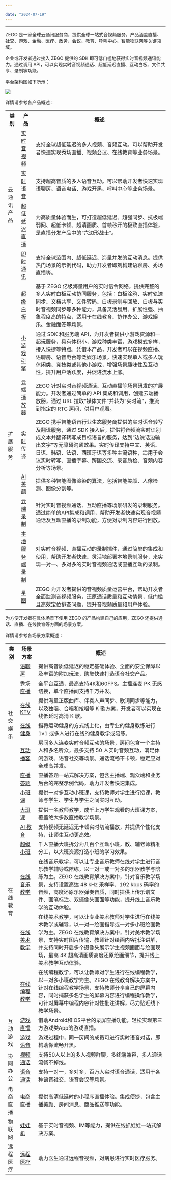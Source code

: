 ```yaml
---

date: "2024-07-19"
---
```


<Title>ZEGO 提供哪些解决方案？</Title>



- - -

ZEGO 是一家全球云通讯服务商，提供全球一站式音视频服务，产品涵盖直播、社交、游戏、金融、医疗、政务、会议、教育、呼叫中心、智能物联网等关键领域。

企业或开发者通过接入 ZEGO 提供的 SDK 即可低门槛地获得实时音视频通讯能力。通过调用 API，可以实现实时音视频通话、超低延迟直播、互动白板、文件共享、录制等功能。

平台架构图如下所示：

<Frame width="512" height="auto" caption=""><Frame width="512" height="auto" caption=""><img src="https://doc-media.zego.im/sdk-doc/Pics/iOS/ZegoLiveRoom/ZegoLiveRoom-JoinLive/structure.png" /></Frame></Frame>


详情请参考各产品概述：

<table>
  
<tbody><tr>
<th>类别</th>
<th>产品</th>
<th>概述</th>
</tr>
<tr>
<td rowspan="4">云通讯产品</td>
<td><a target="_blank" href="/real-time-video-android-java/introduction/overview">实时音视频</a></td>
<td>支持全球超低延迟的多人视频、音频互动。可以帮助开发者快速实现秀场直播、视频会议、在线教育等业务场景。</td>
</tr>
<tr>
<td><a target="_blank" href="/real-time-voice-android/introduction/overview">实时语音</a></td>
<td>支持超高音质的多人语音互动。可以帮助开发者快速实现语聊房、语音电话、游戏开黑、呼叫中心等业务场景。</td>
</tr>
<tr>
<td><a target="_blank" href="/live-streaming-android/introduction/overview">超低延迟直播</a></td>
<td>为高质量体验而生，可打造超低延迟、超强同步、抗极端弱网、超低卡顿、超清画质、首帧秒开的极致直播体验，是直播分发产品中的“六边形战士”。</td>
</tr>
<tr>
<td><a target="_blank" href="/real-time-voice-android/introduction/overview">即时通讯</a></td>
<td>支持全球范围内、超低延迟、海量并发的互动消息。提供热门场景的示例代码，助力开发者即刻构建语聊房、秀场直播等。</td>
</tr>
<tr>
<td rowspan="8">扩展服务</td>
<td><a target="_blank" href="/super-board-ios/product-desc/overview">超级白板</a></td>
<td>基于 ZEGO 亿级海量用户的实时信令网络，提供完整的多人实时白板互动协同服务，包括：白板涂鸦、实时轨迹同步、文档共享、文件转码、白板录制与回放、白板与实时音视频同步等多种能力，具备灵活易用、扩展性强、抽象程度高的特点，适用于在线教育、协作办公、游戏娱乐、金融面签等场景。</td>
</tr>
<tr>
<td><a target="_blank" href="https://doc-zh.zego.im/article/17621">小游戏引擎</a></td>
<td>通过 SDK 和服务端 API，为开发者提供小游戏资源和一起玩服务，具有体积小，游戏种类丰富，游戏模式多样，接入快捷等特点。凭借本产品，开发者可以在视频直播、语聊房、语音电台等泛娱乐场景，快速实现单人或多人玩休闲类、竞技类或其他小游戏，增强场景趣味性及互动性，提升用户活跃度，并促进流水上涨。</td>
</tr>
<tr>
<td><a target="_blank" href="/cloud-player/introduction/overview">云端播放器</a></td>
<td>ZEGO 针对实时音视频通话、互动直播等场景研发的扩展能力。开发者通过简单的 API 集成和调用，创建云端播放器，通过 URL 拉取“媒体文件”并转为“实时流”，推流到指定的 RTC 房间，供用户观看。</td>
</tr>
<tr>
<td><a target="_blank" href="/real-time-translation-ios/overview/overview">实时传译</a></td>
<td>ZEGO 携手智能语音行业生态服务商提供的实时语音转写及翻译服务，通过 SDK 接入后，提供将音频流实时识别成文本并翻译转写成目标语言的服务，达到“边说话边输出文字”等无障碍沟通效果。实时传译支持中文、英语、日语、韩语、法语、西班牙语等多种主流语种，适用于会议实时转写、直播字幕、跨国交流、录音质检、音频内容分析等场景。</td>
</tr>
<tr>
<td><a target="_blank" href="/ai-effects-android-java/overview/overview">AI 美颜</a></td>
<td>提供多种智能图像渲染的算法，包括智能美颜、人像检测、图像分割等。</td>
</tr>
<tr>
<td><a target="_blank" href="/cloud-recording/introduction/overview">云端录制</a></td>
<td>针对实时音视频通话、互动直播等场景研发的录制服务。通过简单的API集成和调用，帮助开发者快速实现音视频通话及互动直播的录制功能，方便对录制内容进行回放。</td>
</tr>
<tr>
<td><a target="_blank" href="/local-recording-linux-cpp/overview">本地服务端录制</a></td>
<td>对实时音视频、直播互动的录制插件，通过简单的集成和使用，帮助开发者快速、灵活地部署本地录制服务，来实现一对一、多对多的实时音视频通话或直播互动的录制。</td>
</tr>
<tr>
<td><a target="_blank" href="/analytics-dashboard/introduction/overview">星图</a></td>
<td>ZEGO 为开发者提供的音视频质量运营平台，帮助开发者全面监测音视频服务，还原通话质量和互动情景，低门槛且高效定位排查问题，提升音视频质量和用户体验。</td>
</tr>
</tbody></table>







为方便开发者在具体场景下使用 ZEGO 的产品构建自己的应用，ZEGO 还提供通话、直播、在线教育等方面的场景方案。

详情请参考各场景方案概述：


<table>
  
<tbody><tr>
<th>类别</th>
<th>场景方案</th>
<th>概述</th>
</tr>
<tr>
<td rowspan="6">社交娱乐</td>
<td><a target="_blank" href="/live-audio-room-ios-objective-c/overview">语聊房</a></td>
<td>提供高音质低延迟的稳定基础体验、全面的安全保障以及丰富的附加玩法，助您快速打造语音社交产品。</td>
</tr>
<tr>
<td><a target="_blank" href="/solution-live-streaming-ios/overview">秀场直播</a></td>
<td>全平台互通，最高支持4K和60FPS。主播连麦 PK 无感切换，单个直播间支持千万并发。</td>
</tr>
<tr>
<td><a target="_blank" href="/online-ktv-android/introduction/overview">在线 KTV</a></td>
<td>提供海量正版曲库、伴奏人声同步、歌词同步等能力，以及独唱、合唱和抢唱等 K 歌方案，开发者可以实现在线低延时高清 K 歌。</td>
</tr>
<tr>
<td><a target="_blank" href="/online-fitness/overview">在线健身</a></td>
<td>指将运动健身的方式线上化，由专业的健身教练进行 1v1 或多人进行在线的健身教学或陪练。</td>
</tr>
<tr>
<td><a target="_blank" href="/interactive-podcast/overview">互动播客</a></td>
<td>房间多人连麦实时音频互动的场景，房间包含一个主持人和多名听众，最多支持 50 人实时音频互动，满足休闲游戏、语音社交等场景。通话流畅不卡顿，稳定应对全球高并发。</td>
</tr>
<tr>
<td><a target="_blank" href="https://doc-zh.zego.im/article/3431">直播答题</a></td>
<td>直播答题一站式解决方案，包含主播端、观众端和业务后台的完整示例代码，助力开发者快速集成。</td>
</tr>
<tr>
<td rowspan="7">在线教育</td>
<td><a target="_blank" href="/small-class/overview">小班课</a></td>
<td>提供一对多互动小班课，支持教师对学生进行授课，教师与学生、学生与学生之间实时互动。</td>
</tr>
<tr>
<td><a target="_blank" href="/small-class/overview">大班课</a></td>
<td>提供一名教师教学，成千上万学生观看的大班课方案，覆盖绝大多数直播教学场景。</td>
</tr>
<tr>
<td><a target="_blank" href="https://doc-zh.zego.im/article/3452">AI 教育</a></td>
<td>支持视频无延迟无卡顿实时切流播放，并提供个性化支持，让师生互动更高效。</td>
</tr>
<tr>
<td><a target="_blank" href="https://doc-zh.zego.im/article/3605">超级小班</a></td>
<td>千人直播大班拆分为几百个互动小班，教、辅老师精准分工，以大班资源打造小班的学习效果。</td>
</tr>
<tr>
<td><a target="_blank" href="/online-music-teaching/overview">在线音乐教学</a></td>
<td>在线音乐教学，可以让专业音乐教师在线对学生进行音乐教学辅导或陪练，以一对一或一对多的乐器教学与陪练为主。ZEGO 在线教育解决方案中，针对音乐教学场景，支持设置高达 48 kHz 采样率、192 kbps 码率的音频，高度还原乐器弹奏音质，同时提供上传乐谱文件、画笔标注、双摄像头画面等功能，提升线上音乐教学的互动体验。</td>
</tr>
<tr>
<td><a target="_blank" href="/online-art-teaching/overview">在线美术教学</a></td>
<td>在线美术教学，可以让专业美术教师对学生进行在线美术教学或辅导，以一对一绘画指导或一对多小班绘画教学为主。ZEGO 在线教育解决方案中，针对美术教学场景，支持实时图片传输、教师针对绘画内容批注讲解，并支持同时开启多个摄像头展示学生视频画面与绘画现场，最高 4K 超高清画质高度还原绘画细节，提升线上美术教学互动体验。</td>
</tr>
<tr>
<td><a target="_blank" href="/online-code-teaching/overview">在线编程教学</a></td>
<td>在线编程教学，可以让教师对学生进行在线编程教学，以一对多小班教学为主。ZEGO 在线教育解决方案中，针对在线编程教学场景，支持教师分享自己的屏幕内容，同时捕获多名学生的屏幕内容进行编程操作教学，可针对屏幕中编程内容针对性批注讲解，尽力贴近线下教学场景。</td>
</tr>
<tr>
<td rowspan="2">互动游戏</td>
<td><a target="_blank" href="https://doc-zh.zego.im/article/3538">游戏直播</a></td>
<td>借助Android和iOS平台的录屏直播功能，轻松实现第三方游戏类App的游戏直播。</td>
</tr>
<tr>
<td><a target="_blank" href="https://doc-zh.zego.im/article/4586">游戏语音</a></td>
<td>游戏过程中，同一房间的成员可进行实时语音对话，即构助你流畅开黑。</td>
</tr>
<tr>
<td rowspan="2">协同办公</td>
<td><a target="_blank" href="/video-call/overview">视频通话</a></td>
<td>支持50人以上的多人视频群聊，多终端兼容，多人通话流畅不掉线。</td>
</tr>
<tr>
<td><a target="_blank" href="/voice-call/overview">语音通话</a></td>
<td>支持一对一，多对多，百万人实时语音通话，适用于各种语音社交、语音会议等场景。</td>
</tr>
<tr>
<td>电商直播</td>
<td><a target="_blank" href="https://doc-zh.zego.im/article/3924">电商直播</a></td>
<td>提供高清低延时的小程序直播体验。集成便捷，包含主播美颜、房间消息、商品推送等功能。</td>
</tr>
<tr>
<td>物联网</td>
<td><a target="_blank" href="https://doc-zh.zego.im/article/3467">娃娃机</a></td>
<td>基于实时音视频、IM等能力，提供在线抓娃娃一站式解决方案。</td>
</tr>
<tr>
<td>远程医疗</td>
<td><a target="_blank" href="/remote-medical/overview">远程医疗</a></td>
<td>助力医生通过远程音视频，对病患进行实时医疗服务。</td>
</tr>
</tbody></table>